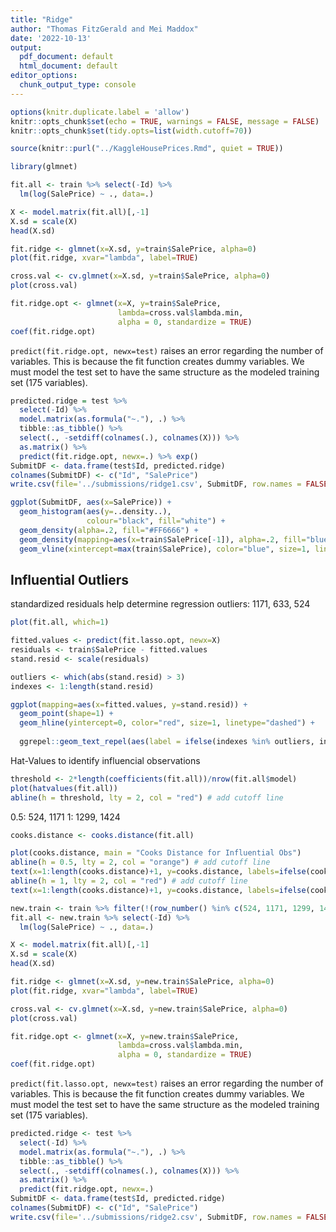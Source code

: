 ```yaml
---
title: "Ridge"
author: "Thomas FitzGerald and Mei Maddox"
date: '2022-10-13'
output:
  pdf_document: default
  html_document: default
editor_options: 
  chunk_output_type: console
---
```


```r
options(knitr.duplicate.label = 'allow')
knitr::opts_chunk$set(echo = TRUE, warnings = FALSE, message = FALSE)
knitr::opts_chunk$set(tidy.opts=list(width.cutoff=70))
```

```r
source(knitr::purl("../KaggleHousePrices.Rmd", quiet = TRUE))
```

```r
library(glmnet)
```


```r
fit.all <- train %>% select(-Id) %>% 
  lm(log(SalePrice) ~ ., data=.)
```


```r
X <- model.matrix(fit.all)[,-1]
X.sd = scale(X)
head(X.sd)
```

```r
fit.ridge <- glmnet(x=X.sd, y=train$SalePrice, alpha=0)
plot(fit.ridge, xvar="lambda", label=TRUE)
```

```r
cross.val <- cv.glmnet(x=X.sd, y=train$SalePrice, alpha=0)
plot(cross.val)
```


```r
fit.ridge.opt <- glmnet(x=X, y=train$SalePrice, 
                        lambda=cross.val$lambda.min, 
                        alpha = 0, standardize = TRUE)
coef(fit.ridge.opt)
```


`predict(fit.ridge.opt, newx=test)` raises an error regarding the number of variables. This is because the fit function creates dummy variables. We must model the test set to have the same structure as the modeled training set (175 variables).

```r
predicted.ridge = test %>% 
  select(-Id) %>% 
  model.matrix(as.formula("~."), .) %>%
  tibble::as_tibble() %>%
  select(., -setdiff(colnames(.), colnames(X))) %>%
  as.matrix() %>%
  predict(fit.ridge.opt, newx=.) %>% exp()
SubmitDF <- data.frame(test$Id, predicted.ridge)
colnames(SubmitDF) <- c("Id", "SalePrice")
write.csv(file='../submissions/ridge1.csv', SubmitDF, row.names = FALSE)
```



```r
ggplot(SubmitDF, aes(x=SalePrice)) + 
  geom_histogram(aes(y=..density..), 
                 colour="black", fill="white") +
  geom_density(alpha=.2, fill="#FF6666") +
  geom_density(mapping=aes(x=train$SalePrice[-1]), alpha=.2, fill="blue") +
  geom_vline(xintercept=max(train$SalePrice), color="blue", size=1, linetype="dashed")
```

## Influential Outliers

standardized residuals help determine regression outliers: 1171, 633, 524
```r
plot(fit.all, which=1)
```


```r
fitted.values <- predict(fit.lasso.opt, newx=X)
residuals <- train$SalePrice - fitted.values
stand.resid <- scale(residuals)

outliers <- which(abs(stand.resid) > 3)
indexes <- 1:length(stand.resid)

ggplot(mapping=aes(x=fitted.values, y=stand.resid)) +
  geom_point(shape=1) +
  geom_hline(yintercept=0, color="red", size=1, linetype="dashed") +
  
  ggrepel::geom_text_repel(aes(label = ifelse(indexes %in% outliers, indexes, "")))
```


Hat-Values to identify influencial observations
```r
threshold <- 2*length(coefficients(fit.all))/nrow(fit.all$model)
plot(hatvalues(fit.all))
abline(h = threshold, lty = 2, col = "red") # add cutoff line
```

0.5: 524, 1171
1: 1299, 1424
```r
cooks.distance <- cooks.distance(fit.all)

plot(cooks.distance, main = "Cooks Distance for Influential Obs")
abline(h = 0.5, lty = 2, col = "orange") # add cutoff line
text(x=1:length(cooks.distance)+1, y=cooks.distance, labels=ifelse(cooks.distance>0.5, names(cooks.distance),""), col="orange")
abline(h = 1, lty = 2, col = "red") # add cutoff line
text(x=1:length(cooks.distance)+1, y=cooks.distance, labels=ifelse(cooks.distance>1, names(cooks.distance),""), col="red")  # add labels
```




```r
new.train <- train %>% filter(!(row_number() %in% c(524, 1171, 1299, 1424)))
fit.all <- new.train %>% select(-Id) %>%
  lm(log(SalePrice) ~ ., data=.)
```


```r
X <- model.matrix(fit.all)[,-1]
X.sd = scale(X)
head(X.sd)
```

```r
fit.ridge <- glmnet(x=X.sd, y=new.train$SalePrice, alpha=0)
plot(fit.ridge, xvar="lambda", label=TRUE)
```

```r
cross.val <- cv.glmnet(x=X.sd, y=new.train$SalePrice, alpha=0)
plot(cross.val)
```


```r
fit.ridge.opt <- glmnet(x=X, y=new.train$SalePrice, 
                        lambda=cross.val$lambda.min, 
                        alpha = 0, standardize = TRUE)
coef(fit.ridge.opt)
```

`predict(fit.lasso.opt, newx=test)` raises an error regarding the number of variables. This is because the fit function creates dummy variables. We must model the test set to have the same structure as the modeled training set (175 variables).

```r
predicted.ridge <- test %>% 
  select(-Id) %>% 
  model.matrix(as.formula("~."), .) %>%
  tibble::as_tibble() %>%
  select(., -setdiff(colnames(.), colnames(X))) %>%
  as.matrix() %>%
  predict(fit.ridge.opt, newx=.)
SubmitDF <- data.frame(test$Id, predicted.ridge)
colnames(SubmitDF) <- c("Id", "SalePrice")
write.csv(file='../submissions/ridge2.csv', SubmitDF, row.names = FALSE)
```


